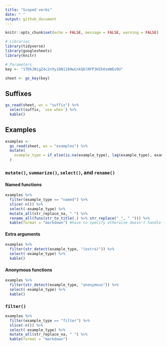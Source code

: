 ```yaml
---
title: "Scoped verbs"
date: " "
output: github_document
---
```


```r
knitr::opts_chunk$set(echo = FALSE, message = FALSE, warning = FALSE)
```

```r
# Libraries
library(tidyverse)
library(googlesheets)
library(knitr)

# Parameters
key <- "1TDkJNigZ4c2nVy18N116HwCnkQblRFP3HIkOsmWEo9U"
```


```r
sheet <- gs_key(key)
```

## Suffixes

```r
gs_read(sheet, ws = "suffix") %>% 
  select(suffix, `use when`) %>% 
  kable() 
```

## Examples

```r
examples <-
  gs_read(sheet, ws = "examples") %>% 
  mutate(
    example_type = if_else(is.na(example_type), lag(example_type), example_type)
  )
```

### `mutate()`, `summarize()`, `select()`, and `rename()`

#### Named functions

```r
examples %>% 
  filter(example_type == "named") %>% 
  slice(-n()) %>% 
  select(-example_type) %>% 
  mutate_all(str_replace_na, " ") %>% 
  rename_all(funs(str_to_title(.) %>% str_replace("_", " "))) %>% 
  kable(format = "markdown") #have to specify otherwise doesn't handle empty rows well
```

#### Extra arguments

```r
examples %>%
  filter(str_detect(example_type, "(extra)")) %>%
  select(-example_type) %>% 
  kable()
```

#### Anonymous functions

```r
examples %>% 
  filter(str_detect(example_type, "anonymous")) %>% 
  select(-example_type) %>% 
  kable()
```

### `filter()`

```r
examples %>% 
  filter(example_type == "filter") %>% 
  slice(-n()) %>% 
  select(-example_type) %>% 
  mutate_all(str_replace_na, " ") %>% 
  kable(format = "markdown")
```




